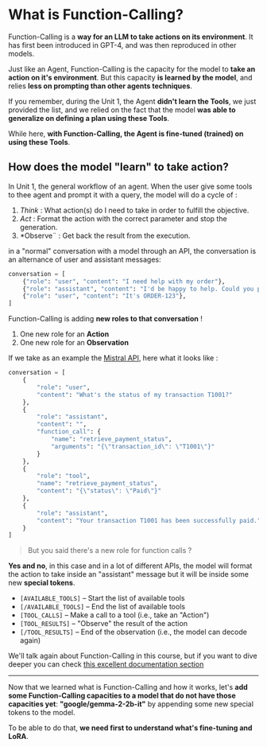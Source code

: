 # What is Function-Calling?

Function-Calling is a **way for an LLM to take actions on its environment**. It has first been introduced in GPT-4, and was then reproduced in other models.

Just like an Agent, Function-Calling is the capacity for the model to **take an action on it's environment**. But this capacity **is learned by the model**, and relies **less on prompting than other agents techniques**.

If you remember, during the Unit 1, the Agent **didn't learn the Tools**, we just provided the list, and we relied on the fact that the model **was able to generalize on defining a plan using these Tools**. 

While here, **with Function-Calling, the Agent is fine-tuned (trained) on using these Tools**.


## How does the model "learn" to take action?

In Unit 1, the general workflow of an agent. When the user give some tools to thee agent and prompt it with a query, the model will do a cycle of :

1. *Think* : What action(s) do I need to take in order to fulfill the objective.
2. *Act* : Format the action with the correct parameter and stop the generation.
3. *Observe¨ : Get back the result from the execution.

in a "normal" conversation with a model through an API, the conversation is an alternance of user and assistant messages:

```python
conversation = [
    {"role": "user", "content": "I need help with my order"},
    {"role": "assistant", "content": "I'd be happy to help. Could you provide your order number?"},
    {"role": "user", "content": "It's ORDER-123"},
]
```

Function-Calling is adding **new roles to that conversation** ! 

1. One new role for an **Action** 
2. One new role for an **Observation** 

If we take as an example the [Mistral API](https://docs.mistral.ai/capabilities/function_calling/), here what it looks like :


```python
conversation = [
    {
        "role": "user",
        "content": "What's the status of my transaction T1001?"
    },
    {
        "role": "assistant",
        "content": "",
        "function_call": {
            "name": "retrieve_payment_status",
            "arguments": "{\"transaction_id\": \"T1001\"}"
        }
    },
    {
        "role": "tool",
        "name": "retrieve_payment_status",
        "content": "{\"status\": \"Paid\"}"
    },
    {
        "role": "assistant",
        "content": "Your transaction T1001 has been successfully paid."
    }
]
```

> But you said there's a new role for function calls ?

**Yes and no**, in this case and in a lot of different APIs, the model will format the action to take inside an "assistant" message but it will be inside some new **special tokens**.

- `[AVAILABLE_TOOLS]` – Start the list of available tools  
- `[/AVAILABLE_TOOLS]` – End the list of available tools  
- `[TOOL_CALLS]` – Make a call to a tool (i.e., take an "Action")  
- `[TOOL_RESULTS]` – "Observe" the result of the action  
- `[/TOOL_RESULTS]` – End of the observation (i.e., the model can decode again)

We'll talk again about Function-Calling in this course, but if you want to dive deeper you can check [this excellent documentation section](https://docs.mistral.ai/capabilities/function_calling/)

---
Now that we learned what is Function-Calling and how it works, let's **add some Function-Calling capacities to a model that do not have those capacities yet**: **"google/gemma-2-2b-it"** by appending some new special tokens to the model.

To be able to do that, **we need first to understand what's fine-tuning and LoRA**.